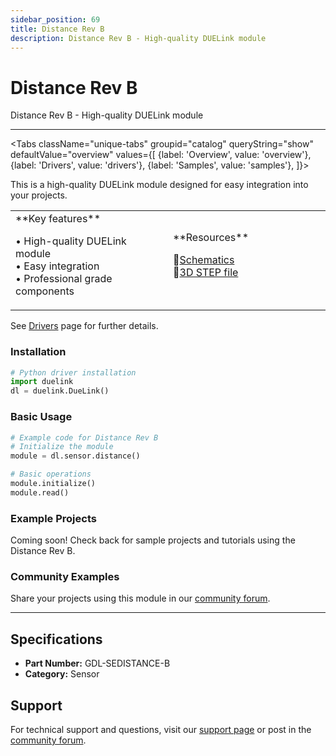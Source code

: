 ```yaml
---
sidebar_position: 69
title: Distance Rev B
description: Distance Rev B - High-quality DUELink module
---
```



# Distance Rev B

<ProductImageSelector 
  partNumber="sedistance-b"
  productName="Distance Rev B"
/>

Distance Rev B - High-quality DUELink module

---

<Tabs className="unique-tabs" groupid="catalog" queryString="show" defaultValue="overview"
  values={[
    {label: 'Overview', value: 'overview'},
    {label: 'Drivers', value: 'drivers'},
    {label: 'Samples', value: 'samples'},
  ]}>

<TabItem value="overview">

This is a high-quality DUELink module designed for easy integration into your projects.

<table><td width='50%'>
**Key features**

• High-quality DUELink module<br/>
• Easy integration<br/>
• Professional grade components<br/>

</td><td width='50%'>
**Resources**
 
📄[Schematics](/sch/sedistance-b.pdf)<br/>
🔩[3D STEP file](/3d/sedistance-b.step)<br/>

</td></table>

</TabItem>

<TabItem value="drivers">

See [Drivers](../../engine/drivers) page for further details.

### Installation

```python
# Python driver installation
import duelink
dl = duelink.DueLink()
```

### Basic Usage

```python
# Example code for Distance Rev B
# Initialize the module
module = dl.sensor.distance()

# Basic operations
module.initialize()
module.read()
```

</TabItem>

<TabItem value="samples">

### Example Projects

Coming soon! Check back for sample projects and tutorials using the Distance Rev B.

### Community Examples

Share your projects using this module in our [community forum](https://forums.ghielectronics.com).

</TabItem>

</Tabs>

---

## Specifications

- **Part Number:** GDL-SEDISTANCE-B
- **Category:** Sensor

## Support

For technical support and questions, visit our [support page](../../support) or post in the [community forum](https://forums.ghielectronics.com).

